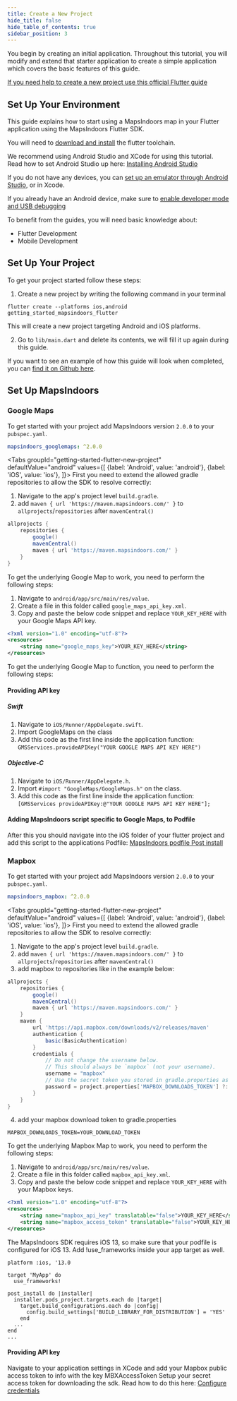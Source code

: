 ```yaml
---
title: Create a New Project
hide_title: false
hide_table_of_contents: true
sidebar_position: 3
---
```



You begin by creating an initial application. Throughout this tutorial, you will modify and extend that starter application to create a simple application which covers the basic features of this guide.

[If you need help to create a new project use this official Flutter guide](https://docs.flutter.dev/get-started/test-drive?tab=terminal)

## Set Up Your Environment

This guide explains how to start using a MapsIndoors map in your Flutter application using the MapsIndoors Flutter SDK.

You will need to [download and install](https://docs.flutter.dev/get-started/install) the flutter toolchain.

We recommend using Android Studio and XCode for using this tutorial. Read how to set Android Studio up here: [Installing Android Studio](https://developer.android.com/studio/install)

If you do not have any devices, you can [set up an emulator through Android Studio](https://developer.android.com/studio/run/emulator), or in Xcode.

If you already have an Android device, make sure to [enable developer mode and USB debugging](https://developer.android.com/studio/debug/dev-options#enable)

To benefit from the guides, you will need basic knowledge about:

* Flutter Development
* Mobile Development

## Set Up Your Project

To get your project started follow these steps:

1. Create a new project by writing the following command in your terminal

``flutter create --platforms ios,android getting_started_mapsindoors_flutter``

This will create a new project targeting Android and iOS platforms.

2. Go to ``lib/main.dart`` and delete its contents, we will fill it up again during this guide.

If you want to see an example of how this guide will look when completed, you can [find it on Github here](https://github.com/MapsPeople/getting_started_flutter).

## Set Up MapsIndoors

### Google Maps

To get started with your project add MapsIndoors version `2.0.0` to your `pubspec.yaml`.

```yaml
mapsindoors_googlemaps: ^2.0.0
```

<Tabs groupId="getting-started-flutter-new-project"
    defaultValue="android"
    values={[
        {label: 'Android', value: 'android'},
        {label: 'iOS', value: 'ios'},
    ]}>
<TabItem value="android">
First you need to extend the allowed gradle repositories to allow the SDK to resolve correctly:

1. Navigate to the app's project level `build.gradle`.
2. add `maven { url 'https://maven.mapsindoors.com/' }` to `allprojects`/`repositories` after `mavenCentral()`

```groovy
allprojects {
    repositories {
        google()
        mavenCentral()
        maven { url 'https://maven.mapsindoors.com/' }
    }
}
```

To get the underlying Google Map to work, you need to perform the following steps:

1. Navigate to `android/app/src/main/res/value`.
2. Create a file in this folder called `google_maps_api_key.xml`.
3. Copy and paste the below code snippet and replace `YOUR_KEY_HERE` with your Google Maps API key.

```xml
<?xml version="1.0" encoding="utf-8"?>
<resources>
    <string name="google_maps_key">YOUR_KEY_HERE</string>
</resources>
```

</TabItem>
<TabItem value="ios">
To get the underlying Google Map to function, you need to perform the following steps:

#### Providing API key

##### Swift

1. Navigate to `iOS/Runner/AppDelegate.swift`.
2. Import GoogleMaps on the class
3. Add this code as the first line inside the application function: `GMSServices.provideAPIKey("YOUR GOOGLE MAPS API KEY HERE")`

##### Objective-C

1. Navigate to `iOS/Runner/AppDelegate.h`.
2. Import `#import "GoogleMaps/GoogleMaps.h"` on the class.
3. Add this code as the first line inside the application function: `[GMSServices provideAPIKey:@"YOUR GOOGLE MAPS API KEY HERE"];`

#### Adding MapsIndoors script specific to Google Maps, to Podfile

After this you should navigate into the iOS folder of your flutter project and add this script to the applications Podfile: [MapsIndoors podfile Post install](https://github.com/MapsIndoors/MapsIndoorsIOS/wiki/Podfile-post_install-v4)
</TabItem>
</Tabs>


### Mapbox

To get started with your project add MapsIndoors version `2.0.0` to your `pubspec.yaml`.

```yaml
mapsindoors_mapbox: ^2.0.0
```

<Tabs groupId="getting-started-flutter-new-project"
    defaultValue="android"
    values={[
        {label: 'Android', value: 'android'},
        {label: 'iOS', value: 'ios'},
    ]}>
<TabItem value="android">
First you need to extend the allowed gradle repositories to allow the SDK to resolve correctly:

1. Navigate to the app's project level `build.gradle`.
2. add `maven { url 'https://maven.mapsindoors.com/' }` to `allprojects`/`repositories` after `mavenCentral()`
3. add mapbox to repositories like in the example below:

```groovy
allprojects {
    repositories {
        google()
        mavenCentral()
        maven { url 'https://maven.mapsindoors.com/' }
    }
    maven {
        url 'https://api.mapbox.com/downloads/v2/releases/maven'
        authentication {
            basic(BasicAuthentication)
        }
        credentials {
            // Do not change the username below.
            // This should always be `mapbox` (not your username).
            username = "mapbox"
            // Use the secret token you stored in gradle.properties as the password
            password = project.properties['MAPBOX_DOWNLOADS_TOKEN'] ?: ""
        }
    }
}
```

4. add your mapbox download token to gradle.properties

```properties
MAPBOX_DOWNLOADS_TOKEN=YOUR_DOWNLOAD_TOKEN
```

To get the underlying Mapbox Map to work, you need to perform the following steps:

1. Navigate to `android/app/src/main/res/value`.
2. Create a file in this folder called `mapbox_api_key.xml`.
3. Copy and paste the below code snippet and replace `YOUR_KEY_HERE` with your Mapbox keys.

```xml
<?xml version="1.0" encoding="utf-8"?>
<resources>
    <string name="mapbox_api_key" translatable="false">YOUR_KEY_HERE</string>
    <string name="mapbox_access_token" translatable="false">YOUR_KEY_HERE</string>
</resources>
```

</TabItem>
<TabItem value="ios">
The MapsIndoors SDK requires iOS 13, so make sure that your podfile is configured for iOS 13. Add !use_frameworks inside your app target as well.

```
platform :ios, '13.0

target 'MyApp' do
  use_frameworks!

post_install do |installer|
  installer.pods_project.targets.each do |target|
    target.build_configurations.each do |config|
      config.build_settings['BUILD_LIBRARY_FOR_DISTRIBUTION'] = 'YES'
    end
  ...
end
...
```
#### Providing API key
Navigate to your application settings in XCode and add your Mapbox public access token to info with the key MBXAccessToken
Setup your secret access token for downloading the sdk. Read how to do this here: [Configure credentials](https://docs.mapbox.com/ios/maps/guides/install/#configure-credentials)
</TabItem>
</Tabs>
